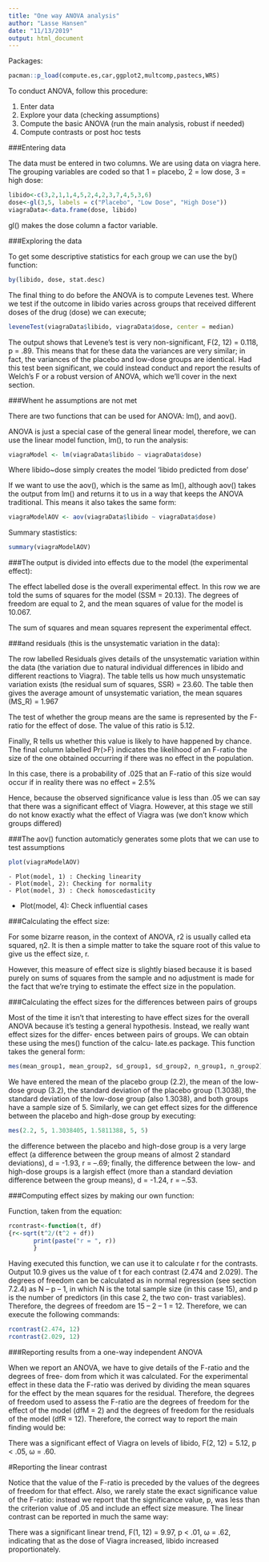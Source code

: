 ```yaml
---
title: "One way ANOVA analysis"
author: "Lasse Hansen"
date: "11/13/2019"
output: html_document
---
```


Packages:

```r
pacman::p_load(compute.es,car,ggplot2,multcomp,pastecs,WRS)
```

To conduct ANOVA, follow this procedure:

1. Enter data
2. Explore your data (checking assumptions)
3. Compute the basic ANOVA (run the main analysis, robust if needed)
4. Compute contrasts or post hoc tests

###Entering data

The data must be entered in two columns. We are using data on viagra here.
The grouping variables are coded so that 1 = placebo, 2 = low dose, 3 = high dose:

```r
libido<-c(3,2,1,1,4,5,2,4,2,3,7,4,5,3,6)
dose<-gl(3,5, labels = c("Placebo", "Low Dose", "High Dose"))
viagraData<-data.frame(dose, libido)
```

gl() makes  the dose column a factor variable.

###Exploring the data

To get some descriptive statistics for each group we can use the by() function:

```r
by(libido, dose, stat.desc)
```

The final thing to do before the ANOVA is to compute Levenes test. Where we test if the outcome in libido varies  across groups that received different doses of the drug (dose) we can execute;

```r
leveneTest(viagraData$libido, viagraData$dose, center = median)
```

The output shows that Levene’s test is very non-significant, F(2, 12) = 0.118, p = .89. This means that for these data the variances are very similar; in fact, the variances of the placebo and low-dose groups are identical. Had this test been significant, we could instead conduct and report the results of Welch’s F or a robust version of ANOVA, which we’ll cover in the next section.


###Whent he assumptions are not met

There are two functions that can be used for ANOVA: lm(), and aov(). 

ANOVA is just a special case of the general linear model, therefore, we can use the linear model function, lm(), to run the analysis:

```r
viagraModel <- lm(viagraData$libido ~ viagraData$dose)
```

Where libido~dose simply creates the model ‘libido predicted from dose’


If we want to use the aov(), which is the same as lm(),  although aov() takes the output from lm() and returns it to us in a way that keeps the ANOVA traditional. This means it also takes the same form:

```r
viagraModelAOV <- aov(viagraData$libido ~ viagraData$dose)
```

Summary stastistics:

```r
summary(viagraModelAOV)
```

###The output is divided into effects due to the model (the experimental effect):

The effect labelled dose is the overall experimental effect. In this row we are told the sums of squares for the model (SSM = 20.13).
The degrees of freedom are equal to 2, and the mean squares of value for the model is 10.067. 

The sum of squares and mean squares represent the experimental effect. 

###and residuals (this is the unsystematic variation in the data):

The row labelled Residuals gives details of the unsystematic variation within the data (the variation due to natural individual differences in libido and different reactions to Viagra). The table tells us how much unsystematic variation exists (the residual sum of squares, SSR) = 23.60.
The table then gives the average amount of unsystematic variation, the mean squares (MS_R) = 1.967


The test of whether the group means are the same is represented by the F-ratio for the effect of dose. The value of this ratio is 5.12.

Finally, R tells us whether this value is likely to have happened by chance. The final column labelled Pr(>F) indicates the likelihood of an F-ratio the size of the one obtained occurring if there was no effect in the population.

In this case, there is a probability of .025 that an F-ratio of this size would occur if in reality there was no effect = 2.5% 

Hence, because the observed significance value is less than .05 we can say that there was a significant effect of Viagra. However, at this stage we still do not know exactly what the effect of Viagra was (we don’t know which groups differed)

###The aov()  function automaticly generates some plots that we can use to test assumptions

```r
plot(viagraModelAOV)
```

	- Plot(model, 1) : Checking linearity
	- Plot(model, 2): Checking for normality 
	- Plot(model, 3) : Check homoscedasticity
  - Plot(model, 4): Check influential cases

###Calculating the effect size:

For some bizarre reason, in the context of ANOVA, r2 is usually called eta squared, η2. It is then a simple matter to take the square root of this value to give us the effect size, r.

However, this measure of effect size is slightly biased because it is based purely on sums of squares from the sample and no adjustment is made for the fact that we’re trying to estimate the effect size in the population. 

###Calculating the effect sizes  for the differences between pairs of groups

Most of the time it isn’t that interesting to have effect sizes for the overall ANOVA because it’s testing a general hypothesis. Instead, we really want effect sizes for the differ- ences between pairs of groups. We can obtain these using the mes() function of the calcu- late.es package. This function takes the general form:

```r
mes(mean_group1, mean_group2, sd_group1, sd_group2, n_group1, n_group2)
```

We have entered the mean of the placebo group (2.2), the mean of the low-dose group (3.2), the standard deviation of the placebo group (1.3038), the standard deviation of the low-dose group (also 1.3038), and both groups have a sample size of 5. Similarly, we can get effect sizes for the difference between the placebo and high-dose group by executing:

```r
mes(2.2, 5, 1.3038405, 1.5811388, 5, 5)
```

the difference between the placebo and high-dose group is a very large effect (a difference between the group means of almost 2 standard deviations), d = -1.93, r = –.69; finally, the difference between the low- and high-dose groups is a largish effect (more than a standard deviation difference between the group means), d = -1.24, r = –.53.

###Computing effect sizes  by making  our own function:

Function, taken from the equation:

```r
rcontrast<-function(t, df)
{r<-sqrt(t^2/(t^2 + df))
       print(paste("r = ", r))
       }
```

Having executed this function, we can use it to calculate r for the contrasts. Output 10.9 gives us the value of t for each contrast (2.474 and 2.029). The degrees of freedom can be calculated as in normal regression (see section 7.2.4) as N – p – 1, in which N is the total sample size (in this case 15), and p is the number of predictors (in this case 2, the two con- trast variables). Therefore, the degrees of freedom are 15 – 2 – 1 = 12. Therefore, we can execute the following commands:

```r
rcontrast(2.474, 12)
rcontrast(2.029, 12)

```

###Reporting results from a one-way independent ANOVA

When we report an ANOVA, we have to give details of the F-ratio and the degrees of free- dom from which it was calculated. For the experimental effect in these data the F-ratio was derived by dividing the mean squares for the effect by the mean squares for the residual. Therefore, the degrees of freedom used to assess the F-ratio are the degrees of freedom for the effect of the model (dfM = 2) and the degrees of freedom for the residuals of the model (dfR = 12). Therefore, the correct way to report the main finding would be:

There was a significant effect of Viagra on levels of libido, F(2, 12) = 5.12, p < .05, ω = .60.

#Reporting  the linear contrast

Notice that the value of the F-ratio is preceded by the values of the degrees of freedom for that effect. Also, we rarely state the exact significance value of the F-ratio: instead we report that the significance value, p, was less than the criterion value of .05 and include an effect size measure. The linear contrast can be reported in much the same way:

There was a significant linear trend, F(1, 12) = 9.97, p < .01, ω = .62, indicating that as the dose of Viagra increased, libido increased proportionately.
